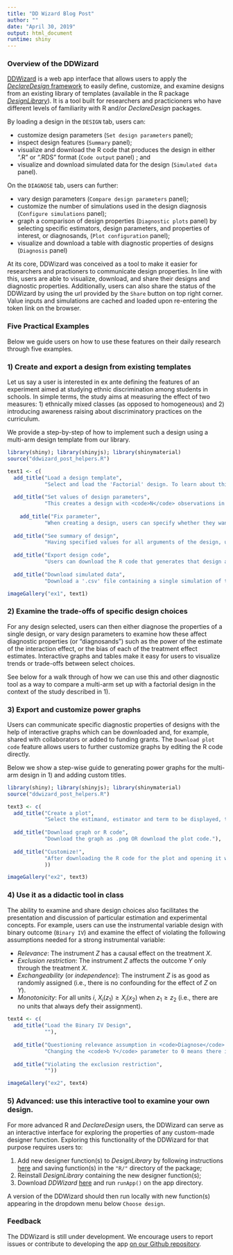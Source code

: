 ```yaml
---
title: "DD Wizard Blog Post"
author: ""
date: "April 30, 2019"
output: html_document
runtime: shiny
---
```


### Overview of the DDWizard

[DDWizard](https://eos.wzb.eu/ipi/DDWizard) is a web app interface that allows users to apply the [_DeclareDesign_ framework](https://declaredesign.org/declare.pdf) to easily define, customize, and examine designs from an existing library of templates (available in the R package [_DesignLibrary_](https://cran.r-project.org/web/packages/DesignLibrary/DesignLibrary.pdf)). It is a tool built for researchers and practicioners who have different levels of familiarity with R and/or _DeclareDesign_ packages.

By loading a design in the `DESIGN` tab, users can:

* customize design parameters (`Set design parameters` panel);
* inspect design features (`Summary` panel);
* visualize and download the R code that produces the design in either ".R" or ".RDS" format (`Code output` panel) ; and
* visualize and download simulated data for the design (`Simulated data` panel).

On the `DIAGNOSE` tab, users can further:

* vary design parameters (`Compare design parameters` panel);
* customize the number of simulations used in the design diagnosis (`Configure simulations` panel); 
* graph a comparison of design properties (`Diagnostic plots` panel) by selecting specific estimators, design parameters, and properties of interest, or diagnosands, (`Plot configuration` panel);
* visualize and download a table with diagnostic properties of designs (`Diagnosis` panel)

<!-- These features allow researchers to better communicate trade-offs in design choices and visualize, download, and share diagnostic statistics of those designs. -->

At its core, DDWizard was conceived as a tool to make it easier for researchers and practioners to communicate design properties. In line with this, users are able to visualize, download, and share their designs and diagnostic properties. Additionally, users can also share the status of the DDWizard by using the url provided by the `Share` button on top right corner. Value inputs and simulations are cached and loaded upon re-entering the token link on the browser.

### Five Practical Examples

Below we guide users on how to use these features on their daily research through five examples.

### 1) Create and export a design from existing templates

Let us say a user is interested in ex ante defining the features of an experiment aimed at studying ethnic discrimination among students in schools. In simple terms, the study aims at measuring the effect of two measures: 1) ethnically mixed classes (as opposed to homogeneous) and 2) introducing awareness raising about discriminatory practices on the curriculum.

We provide a step-by-step of how to implement such a design using a multi-arm design template from our library.

```r
library(shiny); library(shinyjs); library(shinymaterial)
source("ddwizard_post_helpers.R")

text1 <- c(
  add_title("Load a design template", 
            "Select and load the 'Factorial' design. To learn about this design template in more detail, click on <code>Read more</code>. <p> <p> The <code>?</code> button will redirect to the full database of design templates."),
  
  add_title("Set values of design parameters", 
            "This creates a design with <code>N</code> observations in which each of the three factors (<code>k</code>) are assigned with probabilities given by <code>assignment probs</code>. We can ex ante declare our expectations of outcome means and standard deviations for each combination of factors in <code>outcome means</code> and <code>outcome sds</code> from which to draw normally distributed potential outcomes. Users can also customize <code>outcome name</code> and <code>treatment names</code>. <p><p> Values for all these parameters can be specified in 'Set design parameters'. </p>"),
  
    add_title("Fix parameter", 
            "When creating a design, users can specify whether they want to hard code any or all parameters in design code. This means that the R code exported will prevent other users to easily redefine the values of these parameters. Any parameters set to 'fixed' will also be omitted "),
  
  add_title("See summary of design", 
            "Having specified values for all arguments of the design, users can inspect the design step-by-step such as which variables are created by the design, number of units assigned to each treatment condition, a single draw of the estimands and a single draw of the estimates."),
  
  add_title("Export design code", 
            "Users can download the R code that generates that design as an '.R' file (R script) or in '.RDS' format (which contains the design object and can be onto an R session with the function <code>readRDS()</code>). <p><p> Users can then share this R code with say, co-authors, who are then able to replicate the same design and examine and/or update its assumptions and any of its components."),
  
  add_title("Download simulated data", 
            "Download a '.csv' file containing a single simulation of the data generated by the design."))

imageGallery("ex1", text1)
```

### 2) Examine the trade-offs of specific design choices

For any design selected, users can then either diagnose the properties of a single design, or vary design parameters to examine how these affect diagnostic properties (or "diagnosands") such as the power of the estimate of the interaction effect, or the bias of each of the treatment effect estimates. Interactive graphs and tables make it easy for users to visualize trends or trade-offs between select choices.

See below for a walk through of how we can use this and other diagnostic tool as a way to compare a multi-arm set up with a factorial design in the context of the study described in 1).



### 3) Export and customize power graphs

Users can communicate specific diagnostic properties of designs with the help of interactive graphs which can be downloaded and, for example, shared with collaborators or added to funding grants. The `Download plot code` feature allows users to further customize graphs by editing the R code directly.

Below we show a step-wise guide to generating power graphs for the multi-arm design in 1) and adding custom titles.

```r
library(shiny); library(shinyjs); library(shinymaterial)
source("ddwizard_post_helpers.R")

text3 <- c(
  add_title("Create a plot", 
            "Select the estimand, estimator and term to be displayed, the parameter to appear on the x-axis and any other parameters to be displayed in the color aesthetics (optional) or along different plots (optional)."),
  
  add_title("Download graph or R code", 
            "Download the graph as .png OR download the plot code."),
  
  add_title("Customize!", 
            "After downloading the R code for the plot and opening it with R or RStudio, users can customize features of the plot by editing the code directly. To add custom title and axes labels, for example, replace line <code>labs(x = 'N', y = 'power')</code> with <code>labs(title = 'Power of mixed class treatment estimate', x = 'Sample size', y = 'Power')</code>, rerun the code, and voilà."
            ))

imageGallery("ex2", text3)
```

### 4) Use it as a didactic tool in class

The ability to examine and share design choices also facilitates the presentation and discussion of particular estimation and experimental concepts. For example, users can use the instrumental variable design with binary outcome (`Binary IV`) and examine the effect of violating the following assumptions needed for a strong instrumental variable:


* *Relevance*: The instrument $Z$ has a causal effect on the treatment $X$.
* *Exclusion restriction*: The instrument $Z$ affects the outcome $Y$ only through the treatment $X$.
* *Exchangeability* (or *independence*): The instrument $Z$ is as good as randomly assigned (i.e., there is no confounding for the effect of $Z$ on $Y$).
* *Monotonicity*: For all units $i$, $X_i(z_1) \geqslant X_i(x_2)$ when $z_1 \geqslant z_2$ (i.e., there are no units that always defy their assignment).


```r
text4 <- c(
  add_title("Load the Binary IV Design", 
            ""),
  
  add_title("Questioning relevance assumption in <code>Diagnose</code> tab", 
            "Changing the <code>b Y</code> parameter to 0 means there is no effect of our instrument <code>Z</code> on <code>Y</code>, which violates the non-relevance assumption and results in no first-stage effects."),
  
  add_title("Violating the exclusion restriction", 
            ""))

imageGallery("ex2", text4)
```

### 5) Advanced:  use this interactive tool to examine your own design. 

For more advanced R and _DeclareDesign_ users, the DDWizard can serve as an interactive interface for exploring the properties of any custom-made designer function. Exploring this functionality of the DDWizard for that purpose requires users to:

1. Add new designer function(s) to _DesignLibrary_ by following instructions [here](https://declaredesign.org/library/articles/how_to_write_and_contribute_designers.html) and saving function(s) in the `"R/"` directory of the package;
2. Reinstall _DesignLibrary_ containing the new designer function(s);
3. Download _DDWizard_ [here](https://github.com/DeclareDesign/DDWizard) and run `runApp()` on the app directory.

A version of the DDWizard should then run locally with new function(s) appearing in the dropdown menu below `Choose design`.

### Feedback

The DDWizard is still under development. We encourage users to report issues or contribute to developing the app [on our Github repository](https://github.com/DeclareDesign/DDWizard/issues).

